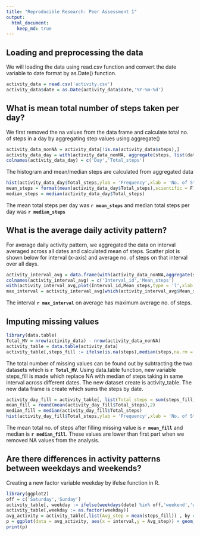 ```yaml
---
title: "Reproducible Research: Peer Assessment 1"
output: 
  html_document:
    keep_md: true
---
```



## Loading and preprocessing the data

We will loading the data using read.csv function and convert the date variable to date format by as.Date() function.  

```r
activity_data = read.csv('activity.csv')
activity_data$date = as.Date(activity_data$date,'%Y-%m-%d') 
```

## What is mean total number of steps taken per day?

We first removed the na values from the data frame and calculate total no. of steps in a day by aggregating step values using aggregate() 
```r
activity_data_nonNA = activity_data[!is.na(activity_data$steps),]
activity_data_day = with(activity_data_nonNA, aggregate(steps, list(date),sum))
colnames(activity_data_day) = c('Day','Total_steps')
```

The histogram and mean/median steps are calculated from aggregated data 
```r
hist(activity_data_day$Total_steps,ylab = 'Frequency',xlab = 'No. of Steps/Day',main = 'Histogram of Total no. of steps/ day',col = 'red')
mean_steps = format(mean(activity_data_day$Total_steps),scientific = F)
median_steps = median(activity_data_day$Total_steps)

```
The mean total steps per day was **`r mean_steps`** and median total steps per day was **`r median_steps`**

## What is the average daily activity pattern?

For average daily activity pattern, we aggregated the data on interval averaged across all dates and calculated mean of steps. Scatter plot is shown below for interval (x-axis) and average no. of steps on that interval over all days. 

```r
activity_interval_avg = data.frame(with(activity_data_nonNA,aggregate(steps,list(interval),mean)))
colnames(activity_interval_avg) = c('Interval_id','Mean_steps')
with(activity_interval_avg,plot(Interval_id,Mean_steps,type = 'l',xlab = 'Interval',ylab = 'Avg Steps',main = 'Scatter-Plot Interval vs Avg Steps',lwd = 2,col = 'blue'))
max_interval = activity_interval_avg[which(activity_interval_avg$Mean_steps == max(activity_interval_avg$Mean_steps)),]$Interval_id

```
The interval **`r max_interval`** on average has maximum average no. of steps. 


## Imputing missing values
```r
library(data.table)
Total_MV = nrow(activity_data) - nrow(activity_data_nonNA)
activity_table = data.table(activity_data)
activity_table[,steps_fill := ifelse(is.na(steps),median(steps,na.rm = T),steps), by = interval]

```
The total number of missing values can be found out by subtracting the two datasets which is **`r Total_MV`**. Using data.table function, new variable steps_fill is made which replace NA with median of steps taking in same interval across different dates. 
The new dataset create is activity_table. The new data frame is create which sums the steps by date. 

```r
activity_day_fill = activity_table[, list(Total_steps = sum(steps_fill)),by = list(date)]
mean_fill = round(mean(activity_day_fill$Total_steps),2)
median_fill = median(activity_day_fill$Total_steps)
hist(activity_day_fill$Total_steps,ylab = 'Frequency',xlab = 'No. of Steps/Day',main = 'Histogram of Total no. of steps/ day',col = 'red')

```

The mean total no. of steps after filling missing value is **`r mean_fill`** and median is **`r median_fill`**. These values are lower than first part when we removed NA values from the analysis. 



## Are there differences in activity patterns between weekdays and weekends?

Creating a new factor variable weekday by ifelse function in R. 

```r
library(ggplot2)
off = c('Saturday','Sunday')
activity_table[, weekday := ifelse(weekdays(date) %in% off,'weekend','weekday')]
activity_table[,weekday := as.factor(weekday)]
avg_activity = activity_table[,list(Avg_step = mean(steps_fill)) , by = list(interval,weekday)]
p = ggplot(data = avg_activity, aes(x = interval,y = Avg_step)) + geom_point() + geom_line() + facet_wrap(~weekday,ncol=1,scale='free') + theme_bw() +xlab('Interval') + ylab('Average Steps') 
print(p)






```